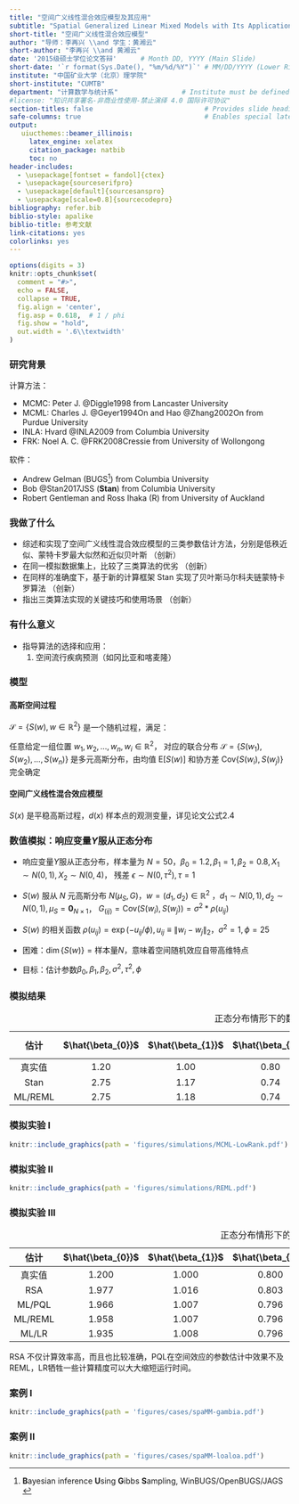 ```yaml
---
title: "空间广义线性混合效应模型及其应用"
subtitle: "Spatial Generalized Linear Mixed Models with Its Applications"
short-title: "空间广义线性混合效应模型"
author: "导师：李再兴 \\and 学生：黄湘云"
short-author: "李再兴 \\and 黄湘云"
date: '2015级硕士学位论文答辩'      # Month DD, YYYY (Main Slide)
short-date: '`r format(Sys.Date(), "%m/%d/%Y")`' # MM/DD/YYYY (Lower Right)
institute: "中国矿业大学（北京）理学院"
short-institute: "CUMTB"
department: "计算数学与统计系"                # Institute must be defined
#license: "知识共享署名-非商业性使用-禁止演绎 4.0 国际许可协议"
section-titles: false                            # Provides slide headings
safe-columns: true                               # Enables special latex macros for columns.
output: 
   uiucthemes::beamer_illinois:
     latex_engine: xelatex
     citation_package: natbib
     toc: no
header-includes: 
  - \usepackage[fontset = fandol]{ctex}
  - \usepackage{sourceserifpro}
  - \usepackage[default]{sourcesanspro}
  - \usepackage[scale=0.8]{sourcecodepro}
bibliography: refer.bib
biblio-style: apalike
biblio-title: 参考文献
link-citations: yes
colorlinks: yes
---
```


```r
options(digits = 3)
knitr::opts_chunk$set(
  comment = "#>",
  echo = FALSE,
  collapse = TRUE,
  fig.align = 'center',
  fig.asp = 0.618,  # 1 / phi
  fig.show = "hold",
  out.width = '.6\\textwidth'
)
```

### 研究背景

计算方法：

- MCMC: Peter J. @Diggle1998 from Lancaster University
- MCML: Charles J. @Geyer1994On and Hao @Zhang2002On from Purdue University
- INLA: H\aa vard @INLA2009 from Columbia University
- FRK: Noel A. C. @FRK2008Cressie from University of Wollongong

软件：

- Andrew Gelman (BUGS^[**B**ayesian inference **U**sing **G**ibbs **S**ampling, WinBUGS/OpenBUGS/JAGS ]) from Columbia University
- Bob @Stan2017JSS (**Stan**)  from Columbia University
- Robert Gentleman and Ross Ihaka (R) from University of Auckland



### 我做了什么

- 综述和实现了空间广义线性混合效应模型的三类参数估计方法，分别是低秩近似、蒙特卡罗最大似然和近似贝叶斯 （创新）
- 在同一模拟数据集上，比较了三类算法的优劣 （创新）
- 在同样的准确度下，基于新的计算框架 Stan 实现了贝叶斯马尔科夫链蒙特卡罗算法 （创新）
- 指出三类算法实现的关键技巧和使用场景 （创新）

### 有什么意义


- 指导算法的选择和应用：
  1.  空间流行疾病预测（如冈比亚和喀麦隆）


### 模型

#### 高斯空间过程 
$\mathcal{S} = \{S(w),w\in\mathbb{R}^2\}$ 是一个随机过程，满足：

任意给定一组位置 $w_1,w_2,\ldots,w_n,w_{i} \in \mathbb{R}^2$， 对应的联合分布 $\mathcal{S}=\{S(w_1),S(w_2),\ldots,S(w_n)\}$ 是多元高斯分布，由均值 $\mathrm{E}[S(w)]$ 和协方差 $\mathrm{Cov}\{S(w_i),S(w_j)\}$ 完全确定

#### 空间广义线性混合效应模型

\begin{equation}
\begin{aligned}
g(\mu) &= d(x)'\beta + S(x) \\
\mu &= E[Y|S(X)] \\
Y &\sim \text{指数族}
\end{aligned}
\end{equation}
$S(x)$ 是平稳高斯过程，$d(x)$ 样本点的观测变量，详见论文公式2.4

### 数值模拟：响应变量$Y$服从正态分布

\begin{equation}
Y = \beta_{0} + \beta_{1}*X_{1} + \beta_{2}*X_{2} + S(w) + \epsilon
\end{equation}

- 响应变量$Y$服从正态分布，样本量为 $N=50$，$\beta_0 = 1.2,\beta_1 = 1, \beta_{2} = 0.8 , X_1 \sim N(0,1), X_2 \sim N(0,4)$， 残差 $\epsilon \sim N(0,\tau^2),\tau = 1$
- $S(w)$ 服从 $N$ 元高斯分布 $N(\mu_{S},G)$，$w = (d_1,d_2) \in \mathbb{R}^2$ ，$d_1 \sim N(0,1), d_2 \sim N(0,1), \mu_{S} = \mathbf{0}_{N\times1}$， $G_{(ij)} = \mathrm{Cov}(S(w_i),S(w_j))=\sigma^2*\rho(u_{ij})$ 
<!-- 由采样点 $(x_1,x_2)$ 和相关函数 $\rho(u)$ 决定，$S(w)$ 的维度是采样点的数目 -->
- $S(w)$ 的相关函数 $\rho(u_{ij}) = \exp(-u_{ij}/\phi), u_{ij} \equiv \|w_{i}-w_{j}\|_2$，$\sigma^2 =1 ,\phi =25$

- 困难：$\dim\{S(w)\} = \text{样本量} N$，意味着空间随机效应自带高维特点
- 目标：估计参数$\beta_0,\beta_1,\beta_2,\sigma^2,\tau^2,\phi$

### 模拟结果

Table: 正态分布情形下的数值模拟比较

|     估计   | $\hat{\beta_{0}}$ | $\hat{\beta_{1}}$ | $\hat{\beta_{2}}$ | $\hat{\phi}$ | $\hat{\sigma^2}$ | $\hat{\tau^2}$ | CPU (s) |
| :-----------: | :------: | :------: | :------: | :------: | :------: |  :------: | :---------: |
| 真实值  |   1.20   |  1.00   |  0.80   |    25.00    |  1.00   |  1.00  |    -    |
|  Stan   |   2.75   |  1.17   |  0.74   |    29.58    |  0.36   |  0.69  | 117.17  |
| ML/REML |   2.75   |  1.18   |  0.74   |    10.13    |  0.97   |  0.00  |  3.68   |


### 模拟实验 I

```r
knitr::include_graphics(path = 'figures/simulations/MCML-LowRank.pdf')
```

### 模拟实验 II

```r
knitr::include_graphics(path = 'figures/simulations/REML.pdf')
```

### 模拟实验 III

Table: 正态分布情形下的数值模拟比较

|      估计      | $\hat{\beta_{0}}$ | $\hat{\beta_{1}}$ | $\hat{\beta_{2}}$ | $\hat{\phi}$ | $\hat{\sigma^2}$ | $\hat{\tau^2}$ | CPU (s) |
| :----------------: | :----------------: | :----------------: | :----------------: | :-----------: | :---------------: | :-------------: | :----------------: |
| 真实值  | 1.200 | 1.000 | 0.800 | 25.000 | 1.000 | 1.000 | -       |
| RSA     | 1.977 | 1.016 | 0.803 | 21.937 | 0.857 | 0.960 | 298.250 |
| ML/PQL  | 1.966 | 1.007 | 0.796 | 28.172 | 1.365 | 0.516 | 464.420 |
| ML/REML | 1.958 | 1.007 | 0.796 | 38.114 | 1.159 | 0.970 | 634.720 |
| ML/LR   | 1.935 | 1.008 | 0.796 | 44.317 | 3.916 | 0.264 | 326.780 |

RSA 不仅计算效率高，而且也比较准确，PQL在空间效应的参数估计中效果不及REML，LR牺牲一些计算精度可以大大缩短运行时间。

### 案例 I

```r
knitr::include_graphics(path = 'figures/cases/spaMM-gambia.pdf')
```


### 案例 II

```r
knitr::include_graphics(path = 'figures/cases/spaMM-loaloa.pdf')
```
